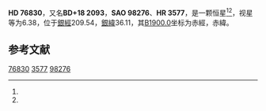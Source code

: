{{Starbox begin
| name = HD 76830
}}
{{Starbox observe
| epoch = [[J2000.0|J2000.0]]
| constell = {{星座名待查}}<ref name=SIMBAD>{{cite web
 | url=http://simbad.u-strasbg.fr/simbad/sim-id?Ident=HR+3577
 | title=Pulsating variable Star
 | publisher=Centre de Données astronomiques de Strasbourg
 | work=SIMBAD
 | accessdate=2012-07-13
 | archive-date=2016-03-16
 | archive-url=https://web.archive.org/web/20160316115542/http://simbad.u-strasbg.fr/simbad/sim-id?Ident=HR+3577
 | dead-url=no
 }}</ref><ref name=DATA>{{cite web
 | url=http://vizier.u-strasbg.fr/viz-bin/VizieR-5?-out.add=.&-source=5050&-corr=PK=HR&-out.max=9999&HR=3577
 | title=VizieR Detailed Page
 | accessdate=2012-07-13
 | archive-date=2016-03-05
 | archive-url=https://web.archive.org/web/20160305030346/http://vizier.u-strasbg.fr/viz-bin/VizieR-5?-out.add=.&-source=5050&-corr=PK=HR&-out.max=9999&HR=3577
 | dead-url=no
 }}</ref>
| 星官 = 
| ra = {{RA|8|59|10.8}}<ref name=SIMBAD /><ref name=DATA />
| dec = {{DEC|+18|8|5}}<ref name=SIMBAD /><ref name=DATA />
| appmag_v = 6.38<ref name=SIMBAD /><ref name=DATA />
}}
{{Starbox character
| class = M4III<ref name=SIMBAD /><ref name=DATA />
| b-v = 1.55<ref name=SIMBAD /><ref name=DATA />
| u-b = 1.69<ref name=SIMBAD /><ref name=DATA />
| r-i = <ref name=SIMBAD /><ref name=DATA />
| variable = 
}}
{{Starbox astrometry
| radial_v = 1.69
| prop_mo_ra = 21
| parallax = -0.002
| p_error = 
}}
{{Starbox catalog
| names =BD+18 2093，[[SAO星表|SAO]] 98276，[[HD星表|HD]] 76830，[[HR星表|HR]] 3577}}
{{Starbox reference |Simbad=HR+3577}}
{{Starbox end}}

'''HD 76830'''，又名'''BD+18 2093'''，'''SAO 98276'''、'''HR 3577'''，是一颗恒星<ref name=SIMBAD /><ref name=DATA />，视星等为6.38，位于[[銀道座標系|銀經]]209.54，[[銀道座標系|銀緯]]36.11，其[[B1900.0|B1900.0]]坐标为赤經{{RA|8|53|31.9}}，赤緯{{DEC|+18|36.11|27}}。

== 参考文献 ==
{{reflist}}

{{star-stub}}

[[Category:HD和HDE天體|76830]]
[[Category:HR天體|3577]]
[[Category:SAO天體|98276]]